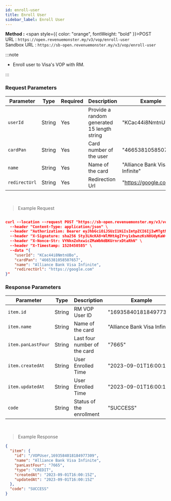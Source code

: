 ```yaml
---
id: enroll-user
title: Enroll User
sidebar_label: Enroll User
---
```



**Method :** <span style={{ color: "orange", fontWeight: "bold" }}>POST</span><br/>
URL : `https://open.revenuemonster.my/v3/vop/enroll-user`<br/>
Sandbox URL : `https://sb-open.revenuemonster.my/v3/vop/enroll-user`

:::note

- Enroll user to Visa's VOP with RM.

:::

### Request Parameters

| Parameter     | Type   | Required | Description                                 | Example                       |
| ------------- | ------ | -------- | ------------------------------------------- | ----------------------------- |
| `userId`      | String | Yes      | Provide a random generated 15 length string | "KCac44i8NmtnUBo"             |
| `cardPan`     | String | Yes      | Card number of the user                     | "4665381058507657"            |
| `name`        | String | Yes      | Name of the card                            | "Alliance Bank Visa Infinite" |
| `redirectUrl` | String | Yes      | Redirection Url                             | "https://google.com"          |

<br />

> Example Request

```json

curl --location --request POST "https://sb-open.revenuemonster.my/v3/vop/enroll-user" \
  --header "Content-Type: application/json" \
  --header "Authorization: Bearer eyJhbGciOiJSUzI1NiIsImtpZCI6IjIwMTgtMDMtMTMiLCJ0eXAiOiJKV1QifQ.eyJhdWQiOlsiKiJdLCJleHAiOjE1MjE2MjkyNTYsImlhdCI6MTUyMTYyMjA1NywiaXNzIjoiaHR0cHM6Ly9zYi1vYXV0aC5yZXZlbnVlbW9uc3Rlci5teSIsImp0aSI6IkVod0tFRTlCZFhSb1FXTmpaWE56Vkc5clpXNFF5cmYza3EzTDY4QnoiLCJuYmYiOjE1MjE2MjIwNTcsInN1YiI6IkVoUUtDRTFsY21Ob1lXNTBFSlhWemQzd3JhcVRPUklRQ2dSVmMyVnlFSXlKcUl6dnlNUFZjUSJ9.dJknY9MZHLNrKx1p7gZxS0_oA3uXLWplDU1r1dpwxIbmdB6yw4tQBTXKlWArDfKLlBDn6v22_gT5Px7sdCMj7e5M9eRoJoMnoPnslgYpmJJ5kjqAbKU7dUxKb1OzFLrvmtSK9r-FRLVtMFHioWYpwgSvSPBgZ6lAYkUyDzH7aKadFYtQcBuJR0hlq2CXtP0mzbHOeu2q6giONf3E5-XqS8lLRtuHPAbJ7_YFwo0Oe2zc6h05IOocmx_NvBVPfDBnuygTU063h70Q987MYeGDV_Os4N6N_I4b-GoHprEPtmntB1RJPrFrY28hvvoUfDHXHZVXT1GlrsozrkWV4EjbTw" \
  --header "X-Signature: sha256 Sty3LNcKA8+WlMHtAgIY+y1xbwnzKsN0UdyKaW+yYIgcTkBAtF7G5Lx251qQITURJ4wiXPDODxhs1nFVmBBing==" \
  --header "X-Nonce-Str: VYNknZohxwicZMaWbNdBKUrnrxDtaRhN" \
  --header "X-Timestamp: 1528450585" \
  --data "{
    "userId": "KCac44i8NmtnUBo",
    "cardPan": "4665381058507657",
    "name": "Alliance Bank Visa Infinite",
    "redirectUrl": "https://google.com"
}"
```

### Response Parameters

| Parameter          | Type   | Description                  | Example                       |
| ------------------ | ------ | ---------------------------- | ----------------------------- |
| `item.id`          | String | RM VOP User ID               | "1693584018184977309"         |
| `item.name`        | String | Name of the card             | "Alliance Bank Visa Infinite" |
| `item.panLastFour` | String | Last four number of the card | "7665"                        |
| `item.createdAt`   | String | User Enrolled Time           | "2023-09-01T16:00:15Z"        |
| `item.updatedAt`   | String | User Enrolled Time           | "2023-09-01T16:00:15Z"        |
| `code`             | String | Status of the enrollment     | "SUCCESS"                     |

<br />

> Example Response

```json
{
  "item": {
    "id": "/VOPUser,1693584018184977309",
    "name": "Alliance Bank Visa Infinite",
    "panLastFour": "7665",
    "type": "CREDIT",
    "createdAt": "2023-09-01T16:00:15Z",
    "updatedAt": "2023-09-01T16:00:15Z"
  },
  "code": "SUCCESS"
}
```
